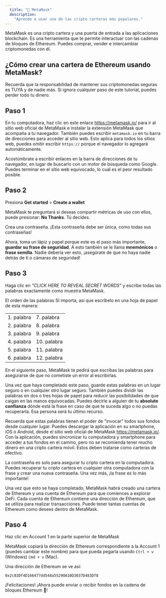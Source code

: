 ```yaml
---
  title: "🦊 MetaMask"
  description:
    "Aprende a usar una de las cripto carteras más populares."
---
```


MetaMask es una cripto cartera y una puerta de entrada a las aplicaciones blockchain. Es una herramienta que te permite interactuar con las cadenas de bloques de Ethereum. Puedes comprar, vender e intercambiar criptomonedas con él.

## ¿Cómo crear una cartera de Ethereum usando MetaMask?

<Callout>
  Recuerda que la responsabilidad de mantener sus criptomonedas seguras es TUYA
  y de nadie más. Si ignora cualquier paso de este tutorial, puedes perder todo
  tu dinero.
</Callout>

## Paso 1

En tu computadora, haz clic en este enlace https://metamask.io/ para ir al sitio web oficial de MetaMask e instalar la extensión MetaMask que acompaña a tu navegador. También puedes escribir `metamask.io` en
tu barra de direcciones para acceder al sitio web. Esto aplica para todos los sitios web, puedes omitir
escribir `https://` porque el navegador lo agregará automáticamente.

<Callout>
  Acostúmbrate a escribir enlaces en la barra de direcciones de tu navegador, en
  lugar de buscarlo con un motor de búsqueda como Google. Puedes terminar en el
  sitio web equivocado, lo cual es el peor resultado posible.
</Callout>

## Paso 2

Presiona **Get started** > **Create a wallet**

<Photo
  src="/img/new-to-metamask-865x484.png"
  alt="Comienza a configurar MetaMask"
  w={865}
  h={484}
/>

MetaMask te preguntará si deseas compartir métricas de uso con ellos, puede presionar: **No Thanks**. Tú decides.

Crea una contraseña. ¡Esta contraseña debe ser única, como todas sus contraseñas!

Ahora, toma un lápiz y papel porque este es el paso más importante, **guardar su frase de seguridad**. A esto también se le llama **mnemónicos** o **frase semilla**. Nadie debería ver esto, ¡asegúrate de que no haya nadie detrás de ti o cámaras de seguridad!

## Paso 3

Haga clic en _"CLICK HERE TO REVEAL SECRET WORDS"_ y escribe todas las palabras exactamente como muestra MetaMask.

<Photo
  src="/img/secret-words-774x556.png"
  alt="Paso para revelar y escribir las palabras secretas"
  w={774}
  h={556}
/>

El orden de las palabras SI importa, así que escríbelo en una hoja de papel de esta manera:

|            |             |
| ---------- | ----------- |
| 1. palabra | 7. palabra  |
| 2. palabra | 8. palabra  |
| 3. palabra | 9. palabra  |
| 4. palabra | 10. palabra |
| 5. palabra | 11. palabra |
| 6. palabra | 12. palabra |

En el siguiente paso, MetaMask te pedirá que escribas las palabras para asegurarse de que no cometiste un error al escribirlas.

Una vez que haya completado este paso, guarde estas palabras en un lugar seguro o en cualquier otro lugar seguro. También puedes dividir las palabras en dos o tres hojas de papel para reducir las posibilidades de que caigan en las manos equivocadas. Puedes decirle a alguien de tu **absolute confianza** dónde está la frase en caso de que te suceda algo o no puedas recuperarla. Esa persona será tu último recurso.

Recuerda que estas palabras tienen el poder de "invocar" todos sus fondos desde cualquier lugar. Puedes descargar la aplicación en su smartphone, iOS o Android, desde el sitio web oficial de MetaMask https://metamask.io/. Con la aplicación, puedes sincronizar tu computadora y smartphone para acceder a tus fondos en el camino, pero no se recomienda tener mucho dinero en una cripto cartera móvil. Estos deben tratarse como carteras de efectivo.

La contraseña es solo para asegurar tu cripto cartera en la computadora. Puedes recuperar tu cripto cartera en cualquier otra computadora con la frase y crear una nueva contraseña. Una vez más, ¡la frase es lo más importante!

Una vez que esto se haya completado, MetaMask habrá creado una cartera de Ethereum y una cuenta de Ethereum para que comiences a explorar DeFi. Cada cuenta de Ethereum contiene una dirección de Ethereum, que se utiliza para realizar transacciones. Puede tener tantas cuentas de Ethereum como desees dentro de MetaMask.

## Paso 4

Haz clic en Account 1 en la parte superior de MetaMask

<Photo
  src="/img/success-563x587.png"
  alt="Primera vista a una cuenta de MetaMask"
  w={563}
  h={587}
/>

MetaMask copiará la dirección de Ethereum correspondiente a la Account 1 (puedes cambiar este nombre) para que pueda pegarla usando `Ctrl + v` (Windows) `Cmd + v` (Mac).

Una dirección de Ethereum se ve así:

```
0x2c83Df4D166477dd548a55290A10D3037D483Df8
```

¡Felicitaciones! ¡Ahora puede enviar o recibir fondos en la cadena de bloques Ethereum 🎉!
